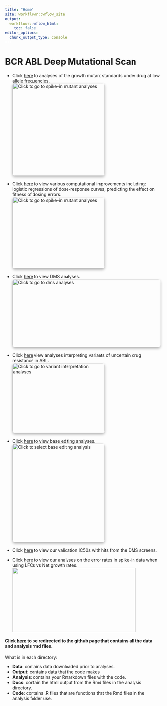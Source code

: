 ```yaml
---
title: "Home"
site: workflowr::wflow_site
output:
  workflowr::wflow_html:
    toc: false
editor_options:
  chunk_output_type: console
---
```


# **BCR ABL Deep Mutational Scan**  

* Click [here](homepage_Spike_In_Mutants.html) to analyses of the growth mutant standards under drug at low allele frequencies.  
<a href="Homepage_Spike_In_Mutants.html">
    <img src="assets/spikeins_illustration.png" width="300" height="300" alt="Click to go to spike-in mutant analyses" class="extrude-effect">
</a>

<style>
    /* Base styles for the image */
    .extrude-effect {
        box-shadow: 0 4px 8px rgba(0, 0, 0, 0.3); /* Adds a shadow to give a 3D effect */
        transition: transform 0.3s ease, box-shadow 0.3s ease; /* Adds smooth transition when hovering */
        cursor: pointer; /* Changes the cursor to indicate it's clickable */
        border-radius: 8px; /* Optional: Add rounded corners to the image */
    }

    /* Hover effect: image lifts up and shadow deepens */
    .extrude-effect:hover {
        transform: translateY(-10px); /* Makes the image appear to lift up */
        box-shadow: 0 8px 16px rgba(0, 0, 0, 0.4); /* Darkens the shadow */
    }
    
        /* Styling for centered buttons */
        .centered-button {
            display: inline-block;
            padding: 10px 20px;
            background-color: #007BFF;
            color: white;
            text-decoration: none;
            border-radius: 5px;
            font-weight: bold;
            transition: background-color 0.3s ease;
            margin-top: 20px;
            text-align: center;
        }

        /* Hover effect for buttons */
        .centered-button:hover {
            background-color: #0056b3;
        }

        /* Centering container for text and buttons */
        .center-container {
            text-align: center; /* Center everything inside */
        }
</style>





* Click [here](Homepage_Modeling.html) to view various computational improvements including: logistic regressions of dose-response curves, predicting the effect on fitness of dosing errors.  
<a href="Homepage_Modeling.html">
    <img src="assets/enrichment_simulations_3mutants.png" width="300" height="232" alt="Click to go to spike-in mutant analyses" class="extrude-effect">
</a>

<style>
    /* Base styles for the image */
    .extrude-effect {
        box-shadow: 0 4px 8px rgba(0, 0, 0, 0.3); /* Adds a shadow to give a 3D effect */
        transition: transform 0.3s ease, box-shadow 0.3s ease; /* Adds smooth transition when hovering */
        cursor: pointer; /* Changes the cursor to indicate it's clickable */
        border-radius: 8px; /* Optional: Add rounded corners to the image */
    }

    /* Hover effect: image lifts up and shadow deepens */
    .extrude-effect:hover {
        transform: translateY(-10px); /* Makes the image appear to lift up */
        box-shadow: 0 8px 16px rgba(0, 0, 0, 0.4); /* Darkens the shadow */
    }
</style>





* Click [here](homepage_dms_screens.html) to view DMS analyses.  
<a href="homepage_dms_screens.html">
    <img src="assets/imatinib_heatmap.png" width="600" height="221" alt="Click to go to dms analyses" class="extrude-effect">
</a>

<style>
    /* Base styles for the image */
    .extrude-effect {
        box-shadow: 0 4px 8px rgba(0, 0, 0, 0.3); /* Adds a shadow to give a 3D effect */
        transition: transform 0.3s ease, box-shadow 0.3s ease; /* Adds smooth transition when hovering */
        cursor: pointer; /* Changes the cursor to indicate it's clickable */
        border-radius: 8px; /* Optional: Add rounded corners to the image */
    }

    /* Hover effect: image lifts up and shadow deepens */
    .extrude-effect:hover {
        transform: translateY(-10px); /* Makes the image appear to lift up */
        box-shadow: 0 8px 16px rgba(0, 0, 0, 0.4); /* Darkens the shadow */
    }
</style>


* Click [here](Homepage_variant_interpretation.html) view analyses interpreting variants of uncertain drug resistance in ABL.  
<a href="Homepage_variant_interpretation.html">
    <img src="assets/vudrs.png" width="300" height="227" alt="Click to go to variant interpretation analyses" class="extrude-effect">
</a>

<style>
    /* Base styles for the image */
    .extrude-effect {
        box-shadow: 0 4px 8px rgba(0, 0, 0, 0.3); /* Adds a shadow to give a 3D effect */
        transition: transform 0.3s ease, box-shadow 0.3s ease; /* Adds smooth transition when hovering */
        cursor: pointer; /* Changes the cursor to indicate it's clickable */
        border-radius: 8px; /* Optional: Add rounded corners to the image */
    }

    /* Hover effect: image lifts up and shadow deepens */
    .extrude-effect:hover {
        transform: translateY(-10px); /* Makes the image appear to lift up */
        box-shadow: 0 8px 16px rgba(0, 0, 0, 0.4); /* Darkens the shadow */
    }
</style>


* Click [here](homepage_base_editing.html) to view base editing analyses.  
<a href="homepage_base_editing.html">
    <img src="assets/abl_baseeditor-analysis-v2.png" width="300" height="320" alt="Click to select base editing analysis" class="extrude-effect">
</a>

<style>
    /* Base styles for the image */
    .extrude-effect {
        box-shadow: 0 4px 8px rgba(0, 0, 0, 0.3); /* Adds a shadow to give a 3D effect */
        transition: transform 0.3s ease, box-shadow 0.3s ease; /* Adds smooth transition when hovering */
        cursor: pointer; /* Changes the cursor to indicate it's clickable */
        border-radius: 8px; /* Optional: Add rounded corners to the image */
    }

    /* Hover effect: image lifts up and shadow deepens */
    .extrude-effect:hover {
        transform: translateY(-10px); /* Makes the image appear to lift up */
        box-shadow: 0 8px 16px rgba(0, 0, 0, 0.4); /* Darkens the shadow */
    }
</style>


* Click [here](dose_escalation_verification.html) to view our validation IC50s with hits from the DMS screens.  

* Click [here](Adding_Confidence_Intervals.html) to view our analyses on the error rates in spike-in data when using LFCs vs Net growth rates.  
<img src="assets/percent_error.png" width="400" height="209"  alt="">  




#### Click [here](https://github.com/haiderinam/duplex_sequencing_screen) to be redirected to the github page that contains all the data and analysis rmd files.  


What is in each directory:  
  
* __Data__: contains data downloaded prior to analyses.  
* __Output__: contains data that the code makes  
* __Analysis__: contains your Rmarkdown files with the code.  
* __Docs__: contain the html output from the Rmd files in the analysis directory.  
* __Code__: contains .R files that are functions that the Rmd files in the analysis folder use. 
